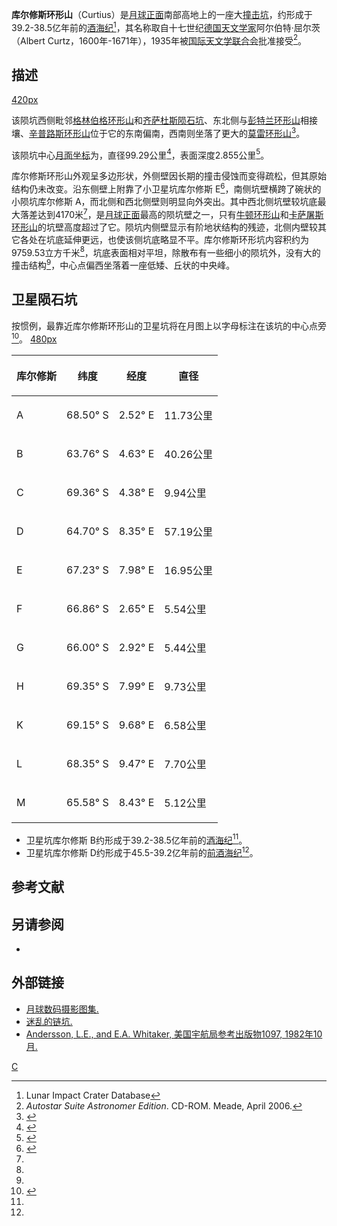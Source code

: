 {{lunar crater data
| image=Curtius LROC.jpg
| caption=[[月球勘测轨道飞行器|月球勘测轨道飞行器]]拍摄的图像
| latitude = 67.08
| N_or_S = S
| longitude = 4.40
| E_or_W = E
| diameter = 99.29公里
| depth = 2.855公里
| colong = 356
| eponym = 阿尔伯特·屈尔茨
}}
'''库尔修斯环形山'''（Curtius）是[[月球正面|月球正面]]南部高地上的一座大[[撞击坑|撞击坑]]，约形成于39.2-38.5亿年前的[[酒海纪|酒海纪]]<ref name=LICD>Lunar Impact Crater Database</ref>，其名称取自十七世纪[[德国|德国]][[天文学家|天文学家]]阿尔伯特·屈尔茨（Albert Curtz，1600年-1671年），1935年被[[国际天文学联合会|国际天文学联合会]]批准接受<ref name="Autostar">''Autostar Suite Astronomer Edition''. CD-ROM. Meade, April 2006.</ref>。

==描述== 
[[image:Near_side_125.jpg|420px]]

该陨坑西侧毗邻[[格林伯格环形山|格林伯格环形山]]和[[齐萨杜斯陨石坑|齐萨杜斯陨石坑]]、东北侧与[[彭特兰环形山|彭特兰环形山]]相接壤、[[辛普路斯环形山|辛普路斯环形山]]位于它的东南偏南，西南则坐落了更大的[[莫雷环形山|莫雷环形山]]<ref>{{Cite web |url=http://planetarynames.wr.usgs.gov/images/Lunar/lac_137_lo.pdf |title=Crater Curtius on LAC-137 map. |accessdate=2016-10-28 |archive-date=2013-02-20 |archive-url=https://web.archive.org/web/20130220221552/http://planetarynames.wr.usgs.gov/images/Lunar/lac_137_lo.pdf |dead-url=no }}</ref>。

该陨坑中心[[月面坐标|月面坐标]]为{{Coord|67.08|S|4.40|E|globe:Moon|nogoogle=1|noosm=1}}，直径99.29公里<ref name="IAU">{{Cite web |url=http://planetarynames.wr.usgs.gov/Feature/1353 |title=Directory of the International Astronomical Union |accessdate=2016-10-28 |archive-date=2016-01-31 |archive-url=https://web.archive.org/web/20160131161554/http://planetarynames.wr.usgs.gov/Feature/1353 |dead-url=no }}</ref>，表面深度2.855公里<ref>{{Cite web |url=http://fisherka.csolutionshosting.net/astronote/plan/craterdepth/html/CraterDepthFeatureNameWestfall.html |title=John E. Westfall's Atlas of the Lunar Terminator, Cambridge Univ. Press (2000) |accessdate=2016-10-28 |archive-date=2014-12-18 |archive-url=https://archive.today/20141218234310/http://fisherka.csolutionshosting.net/astronote/plan/craterdepth/html/CraterDepthFeatureNameWestfall.html |dead-url=yes }}</ref>。

库尔修斯环形山外观呈多边形状，外侧壁因长期的撞击侵蚀而变得疏松，但其原始结构仍未改变。沿东侧壁上附靠了小卫星坑库尔修斯 E<ref name="Rükl 1990">
{{cite book
| last = Rükl
| first = Antonín
| authorlink = Antonín Rükl
| date = 1990
| title = Atlas of the Moon
| publisher = Kalmbach Books
| isbn = 978-0-913135-17-4
}}
</ref>，南侧坑壁横跨了碗状的小陨坑库尔修斯 A，而北侧和西北侧壁则明显向外突出。其中西北侧坑壁较坑底最大落差达到4170米<ref name="LICD"/>，是[[月球正面|月球正面]]最高的陨坑壁之一，只有[[牛顿环形山|牛顿环形山]]和[[卡萨屠斯环形山|卡萨屠斯环形山]]的坑壁高度超过了它。陨坑内侧壁显示有阶地状结构的残迹，北侧内壁较其它各处在坑底延伸更远，也使该侧坑底略显不平。库尔修斯环形坑内容积约为9759.53立方千米<ref name="LICD"/>，坑底表面相对平坦，除散布有一些细小的陨坑外，没有大的撞击结构<ref name="Rükl 1990" />，中心点偏西坐落着一座低矮、丘状的中央峰。{{clear}}
==卫星陨石坑==
按惯例，最靠近库尔修斯环形山的卫星坑将在月图上以字母标注在该坑的中心点旁<ref name="Bussey & Spudis 2004">
{{cite book
| last1 = Bussey
| first1 = B.
| authorlink1 = Ben Bussey
| last2 = Spudis
| first2 = P.
| authorlink2 = Paul Spudis
| date = 2004
| title = The Clementine Atlas of the Moon
| publisher = Cambridge University Press
| location = New York
| isbn = 978-0-521-81528-4
}}
</ref>。
[[image:Curtius_lunar_crater_map.jpg|480px]]

{| class="wikitable" style="text-align: right;"
|-
! scope="col" | 库尔修斯
! scope="col" | 纬度
! scope="col" | 经度
! scope="col" | 直径
|-
! scope="row" | A
| 68.50° S
| 2.52° E
| 11.73公里
|-
! scope="row" | B
| 63.76° S
| 4.63° E
| 40.26公里
|-
! scope="row" | C
| 69.36° S
| 4.38° E
| 9.94公里
|-
! scope="row" | D
| 64.70° S
| 8.35° E
| 57.19公里
|-
! scope="row" | E
| 67.23° S
| 7.98° E
| 16.95公里
|-
! scope="row" | F
| 66.86° S
| 2.65° E
| 5.54公里
|-
! scope="row" | G
| 66.00° S
| 2.92° E
| 5.44公里
|-
! scope="row" | H
| 69.35° S
| 7.99° E
| 9.73公里
|-
! scope="row" | K
| 69.15° S
| 9.68° E
| 6.58公里
|-
! scope="row" | L
| 68.35° S
| 9.47° E
| 7.70公里
|-
! scope="row" | M
| 65.58° S
| 8.43° E
| 5.12公里
|}{{clear}}
* 卫星坑库尔修斯 B约形成于39.2-38.5亿年前的[[酒海纪|酒海纪]]<ref name="LICD"/>。
* 卫星坑库尔修斯 D约形成于45.5-39.2亿年前的[[前酒海纪|前酒海纪]]<ref name="LICD"/>。
==参考文献==
{{Reflist}}
==另请参阅==
* {{cite web
 |last=Wood 
 |first=Chuck 
 |date=2006-12-29 
 |url=http://www.lpod.org/?m=20061229 
 |title=Pits & Plains 
 |publisher=Lunar Photo of the Day 
 |accessdate=2007-01-02 
 |deadurl=yes 
 |archiveurl=https://web.archive.org/web/20070929092243/http://www.lpod.org/?m=20061229 
 |archivedate=2007-09-29 
}}

==外部链接==
*[http://www.lpi.usra.edu/resources/lunar_orbiter/bin/srch_nam.shtml?Curtius%7C0 月球数码摄影图集.] {{Wayback|url=http://www.lpi.usra.edu/resources/lunar_orbiter/bin/srch_nam.shtml?Curtius%7C0 |date=20160304064834 }}
*[http://lpod.wikispaces.com/January+17%2C+2011 迷乱的链坑.] {{Wayback|url=http://lpod.wikispaces.com/January+17%2C+2011 |date=20200312051908 }}
*[http://planet4589.org/astro/lunar/RP-1097.pdf Andersson, L.E., and E.A. Whitaker, 美国宇航局参考出版物1097, 1982年10月.] {{Wayback|url=http://planet4589.org/astro/lunar/RP-1097.pdf |date=20141006125838 }}

[[Category:月球环形山|C]]
{{月球環形山 (C-F)}}